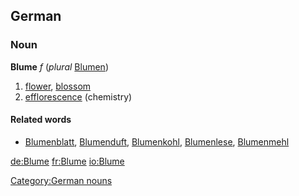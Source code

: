 ==German==
===Noun===
'''Blume''' ''f'' (''plural'' [[Blumen]])
# [[flower]], [[blossom]]
# [[efflorescence]] (chemistry)

====Related words====
* [[Blumenblatt]], [[Blumenduft]], [[Blumenkohl]], [[Blumenlese]], [[Blumenmehl]]

[[Category:German nouns]]

[[de:Blume]]
[[fr:Blume]]
[[io:Blume]]